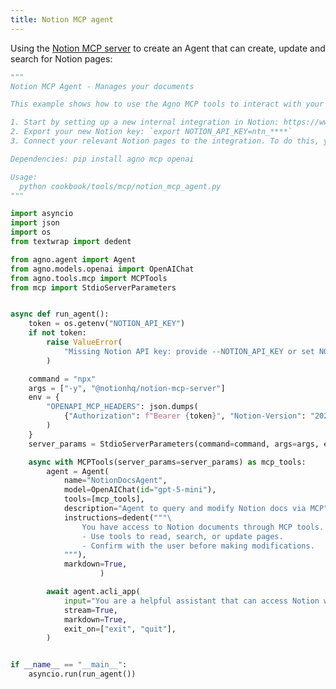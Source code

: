```yaml
---
title: Notion MCP agent
---
```



Using the [Notion MCP server](https://github.com/makenotion/notion-mcp-server) to create an Agent that can create, update and search for Notion pages:

```python
"""
Notion MCP Agent - Manages your documents

This example shows how to use the Agno MCP tools to interact with your Notion workspace.

1. Start by setting up a new internal integration in Notion: https://www.notion.so/profile/integrations
2. Export your new Notion key: `export NOTION_API_KEY=ntn_****`
3. Connect your relevant Notion pages to the integration. To do this, you'll need to visit that page, and click on the 3 dots, and select "Connect to integration".

Dependencies: pip install agno mcp openai

Usage:
  python cookbook/tools/mcp/notion_mcp_agent.py
"""

import asyncio
import json
import os
from textwrap import dedent

from agno.agent import Agent
from agno.models.openai import OpenAIChat
from agno.tools.mcp import MCPTools
from mcp import StdioServerParameters


async def run_agent():
    token = os.getenv("NOTION_API_KEY")
    if not token:
        raise ValueError(
            "Missing Notion API key: provide --NOTION_API_KEY or set NOTION_API_KEY environment variable"
        )

    command = "npx"
    args = ["-y", "@notionhq/notion-mcp-server"]
    env = {
        "OPENAPI_MCP_HEADERS": json.dumps(
            {"Authorization": f"Bearer {token}", "Notion-Version": "2022-06-28"}
        )
    }
    server_params = StdioServerParameters(command=command, args=args, env=env)

    async with MCPTools(server_params=server_params) as mcp_tools:
        agent = Agent(
            name="NotionDocsAgent",
            model=OpenAIChat(id="gpt-5-mini"),
            tools=[mcp_tools],
            description="Agent to query and modify Notion docs via MCP",
            instructions=dedent("""\
                You have access to Notion documents through MCP tools.
                - Use tools to read, search, or update pages.
                - Confirm with the user before making modifications.
            """),
            markdown=True,
                    )

        await agent.acli_app(
            input="You are a helpful assistant that can access Notion workspaces and pages.",
            stream=True,
            markdown=True,
            exit_on=["exit", "quit"],
        )


if __name__ == "__main__":
    asyncio.run(run_agent())
```

